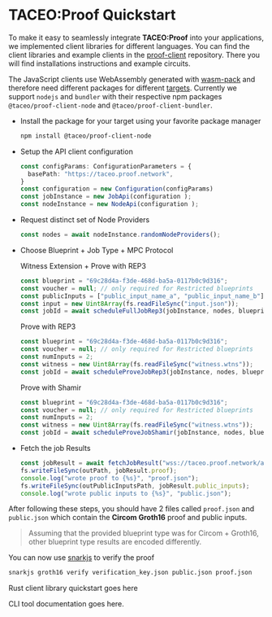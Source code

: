 # TACEO:Proof Quickstart


To make it easy to seamlessly integrate **TACEO:Proof** into your applications, we implemented client libraries for different languages.
You can find the client libraries and example clients in the [proof-client](https://github.com/TaceoLabs/proof-client) repository.
There you will find installations instructions and example circuits.

<Tabs>
<TabItem value="javascript" label="JavaScript/TypeScript" default>

The JavaScript clients use WebAssembly generated with [wasm-pack](https://github.com/rustwasm/wasm-pack) and therefore need different packages for different [targets](https://rustwasm.github.io/docs/wasm-pack/commands/build.html#target).
Currently we support `nodejs` and `bundler` with their respective npm packages `@taceo/proof-client-node` and `@taceo/proof-client-bundler`.

- Install the package for your target using your favorite package manager 

  ```bash
  npm install @taceo/proof-client-node
  ```

- Setup the API client configuration

  ```ts
  const configParams: ConfigurationParameters = {
    basePath: "https://taceo.proof.network",
  }
  const configuration = new Configuration(configParams)
  const jobInstance = new JobApi(configuration );
  const nodeInstance = new NodeApi(configuration );
  ```

- Request distinct set of Node Providers

  ```ts
  const nodes = await nodeInstance.randomNodeProviders();
  ```

- Choose Blueprint + Job Type + MPC Protocol

  Witness Extension + Prove with REP3
  ```ts
  const blueprint = "69c28d4a-f3de-468d-ba5a-0117b0c9d316";
  const voucher = null; // only required for Restricted blueprints
  const publicInputs = ["public_input_name_a", "public_input_name_b"];
  const input = new Uint8Array(fs.readFileSync("input.json"));
  const jobId = await scheduleFullJobRep3(jobInstance, nodes, blueprint, voucher, "Bn254", publicInputs, input);
  ```

  Prove with REP3
  ```ts
  const blueprint = "69c28d4a-f3de-468d-ba5a-0117b0c9d316";
  const voucher = null; // only required for Restricted blueprints
  const numInputs = 2;
  const witness = new Uint8Array(fs.readFileSync("witness.wtns"));
  const jobId = await scheduleProveJobRep3(jobInstance, nodes, blueprint, voucher, "Bn254", numInputs, witness);
  ```

  Prove with Shamir
  ```ts
  const blueprint = "69c28d4a-f3de-468d-ba5a-0117b0c9d316";
  const voucher = null; // only required for Restricted blueprints
  const numInputs = 2;
  const witness = new Uint8Array(fs.readFileSync("witness.wtns"));
  const jobId = await scheduleProveJobShamir(jobInstance, nodes, blueprint, voucher, "Bn254", numInputs, witness);
  ```
- Fetch the job Results

  ```ts
  const jobResult = await fetchJobResult("wss://taceo.proof.network/api/v1/reports/subs", jobId);
  fs.writeFileSync(outPath, jobResult.proof);
  console.log("wrote proof to {%s}", "proof.json");
  fs.writeFileSync(outPublicInputsPath, jobResult.public_inputs);
  console.log("wrote public inputs to {%s}", "public.json");
  ```
After following these steps, you should have 2 files called `proof.json` and `public.json` which contain the **Circom Groth16** proof and public inputs.
> Assuming that the provided blueprint type was for Circom + Groth16, other blueprint type results are encoded differently.

You can now use [snarkjs](https://github.com/iden3/snarkjs) to verify the proof
```bash
snarkjs groth16 verify verification_key.json public.json proof.json
```

</TabItem>
<TabItem value="rust" label="Rust">

Rust client library quickstart goes here

</TabItem>
<TabItem value="cli" label="CLI tool">

CLI tool documentation goes here.

</TabItem>
</Tabs>

